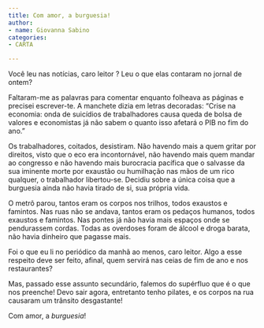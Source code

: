```yaml
---
title: Com amor, a burguesia!
author:
- name: Giovanna Sabino
categories:
- CARTA

---
```


Você leu nas notícias, caro leitor ? Leu o que elas contaram no jornal de ontem?

Faltaram-me as palavras para comentar enquanto folheava as páginas e precisei escrever-te.
A manchete dizia em letras decoradas: "Crise na economia: onda de suicídios de trabalhadores causa queda de bolsa de valores e economistas já não sabem o quanto isso afetará o PIB no fim do ano."

Os trabalhadores, coitados, desistiram. Não havendo mais a quem gritar por direitos, visto que o eco era incontornável, não havendo mais quem mandar ao congresso e não havendo mais burocracia pacífica que o salvasse da sua iminente morte por exaustão ou humilhação nas mãos de um rico qualquer, o trabalhador libertou-se. Decidiu sobre a única coisa que a burguesia ainda não havia tirado de si, sua própria vida.

O metrô parou, tantos eram os corpos nos trilhos, todos exaustos e famintos. Nas ruas não se andava, tantos eram os pedaços humanos, todos exaustos e famintos. Nas pontes já não havia mais espaços onde se pendurassem cordas. Todas as overdoses foram de álcool e droga barata, não havia dinheiro que pagasse mais.

Foi o que eu li no periódico da manhã ao menos, caro leitor. Algo a esse respeito deve ser feito, afinal, quem servirá nas ceias de fim de ano e nos restaurantes? 

Mas, passado esse assunto secundário, falemos do supérfluo que é o que nos preenche! Devo sair agora, entretanto tenho pilates, e os corpos na rua causaram um trânsito desgastante!

Com amor, a *burguesia*!

<a href="https://instagram.com/forlissies"><i class="bi bi-instagram"></i></a>
